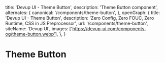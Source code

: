   title: 'Devup UI - Theme Button',
  description: 'Theme Button component',
  alternates: {
    canonical: '/components/theme-button',
  },
  openGraph: {
    title: 'Devup UI - Theme Button',
    description: 'Zero Config, Zero FOUC, Zero Runtime, CSS in JS Preprocessor',
    url: '/components/theme-button',
    siteName: 'Devup UI',
    images: ['https://devup-ui.com/components-og/theme-button.webp'],
  },
}

# Theme Button